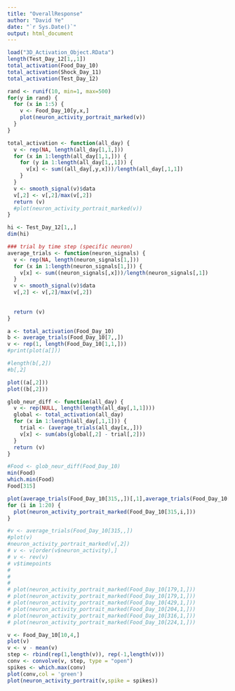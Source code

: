 ```yaml
---
title: "OverallResponse"
author: "David Ye"
date: "`r Sys.Date()`"
output: html_document
---
```


```r
load("3D_Activation_Object.RData")
length(Test_Day_12[1,,1])
total_activation(Food_Day_10)
total_activation(Shock_Day_11)
total_activation(Test_Day_12)
```
```r
rand <- runif(10, min=1, max=500)
for(y in rand) {
  for (x in 1:5) {
    v <- Food_Day_10[y,x,]
    plot(neuron_activity_portrait_marked(v))
  }
}

```


```r
total_activation <- function(all_day) {
  v <- rep(NA, length(all_day[1,1,]))
  for (x in 1:length(all_day[1,1,])) {
    for (y in 1:length(all_day[1,,1])) {
      v[x] <- sum((all_day[,y,x]))/length(all_day[,1,1])
    }
  }
  v <- smooth_signal(v)$data
  v[,2] <- v[,2]/max(v[,2])
  return (v)
  #plot(neuron_activity_portrait_marked(v))
}
```

```r
hi <- Test_Day_12[1,,]
dim(hi)
```

```r
### trial by time step (specific neuron)
average_trials <- function(neuron_signals) {
  v <- rep(NA, length(neuron_signals[1,]))
  for (x in 1:length(neuron_signals[1,])) {
    v[x] <- sum((neuron_signals[,x]))/length(neuron_signals[,1])
  }
  v <- smooth_signal(v)$data
  v[,2] <- v[,2]/max(v[,2])
  
  
  return (v)
}

```

```r
a <- total_activation(Food_Day_10)
b <- average_trials(Food_Day_10[7,,])
v <- rep(1, length(Food_Day_10[1,1,]))
#print(plot(a[]))

#length(b[,2])
#b[,2]

plot((a[,2]))
plot((b[,2]))
```

```r
glob_neur_diff <- function(all_day) {
  v <- rep(NULL, length(length(all_day[,1,1])))
  global <- total_activation(all_day)
  for (x in 1:length(all_day[,1,1])) {
    trial <- (average_trials(all_day[x,,]))
    v[x] <- sum(abs(global[,2] - trial[,2]))
  }
  return (v)
}

```


```r

#Food <- glob_neur_diff(Food_Day_10)
min(Food)
which.min(Food)
Food[315]

plot(average_trials(Food_Day_10[315,,])[,1],average_trials(Food_Day_10[315,,])[,2])
for (i in 1:20) {
  plot(neuron_activity_portrait_marked(Food_Day_10[315,i,]))
}

#v <- average_trials(Food_Day_10[315,,])
#plot(v)
#neuron_activity_portrait_marked(v[,2])
# v <- v[order(v$neuron_activity),]
# v <- rev(v)
# v$timepoints
# 
# 
# 
# plot(neuron_activity_portrait_marked(Food_Day_10[179,1,]))
# plot(neuron_activity_portrait_marked(Food_Day_10[179,1,]))
# plot(neuron_activity_portrait_marked(Food_Day_10[429,1,]))
# plot(neuron_activity_portrait_marked(Food_Day_10[204,1,]))
# plot(neuron_activity_portrait_marked(Food_Day_10[316,1,]))
# plot(neuron_activity_portrait_marked(Food_Day_10[224,1,]))
```

```r
v <- Food_Day_10[10,4,]
plot(v)
v <- v - mean(v)
step <- rbind(rep(1,length(v)), rep(-1,length(v)))
conv <- convolve(v, step, type = "open")
spikes <- which.max(conv)
plot(conv,col = 'green')
plot(neuron_activity_portrait(v,spike = spikes))
```